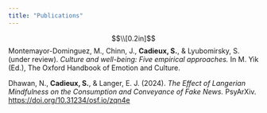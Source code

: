```yaml
---
title: "Publications"
---
```

<style type="text/css">

.main-container {
  max-width: 800px; 
}

</style>

$$\\[0.2in]$$
Montemayor-Dominguez, M., Chinn, J., **Cadieux, S.**, & Lyubomirsky, S. (under review). *Culture and 		well-being: Five empirical approaches.* In M. Yik (Ed.), The Oxford Handbook of Emotion and Culture.

Dhawan, N., **Cadieux, S.**, & Langer, E. J. (2024). *The Effect of Langerian Mindfulness on the Consumption and Conveyance of Fake News.* PsyArXiv. [https://doi.org/10.31234/osf.io/zqn4e](https://doi.org/10.31234/osf.io/zqn4e)  

